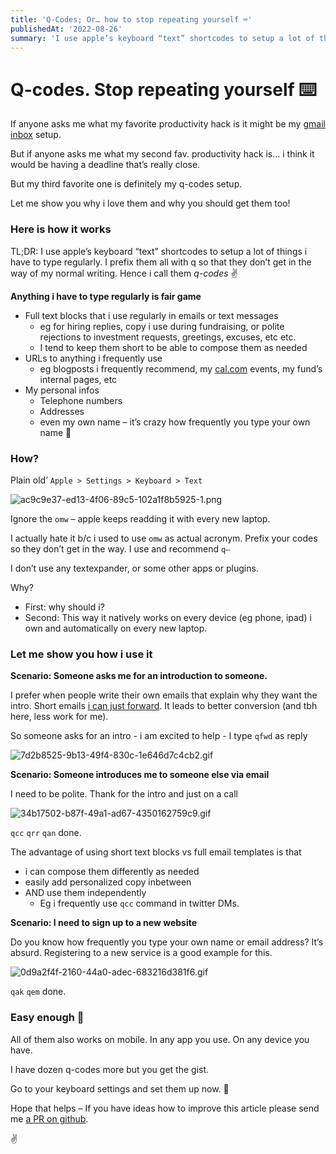 ```yaml
---
title: 'Q-Codes; Or… how to stop repeating yourself ⌨️'
publishedAt: '2022-08-26'
summary: 'I use apple’s keyboard “text” shortcodes to setup a lot of things i have to type regularly. It’s easily one of my favorite productivity hacks!'
---
```


# Q-codes. Stop repeating yourself ⌨️

If anyone asks me what my favorite productivity hack is it might be my [gmail inbox](https://klinger.io/posts/how-to-use-gmail-more-efficiently) setup.

But if anyone asks me what my second fav. productivity hack is… i think it would be having a deadline that’s really close.

But my third favorite one is definitely my q-codes setup.

Let me show you why i love them and why you should get them too!

### Here is how it works

TL;DR: I use apple’s keyboard “text” shortcodes to setup a lot of things i have to type regularly. I prefix them all with q so that they don’t get in the way of my normal writing. Hence i call them _q-codes_ ✌️

**Anything i have to type regularly is fair game**

- Full text blocks that i use regularly in emails or text messages
  - eg for hiring replies, copy i use during fundraising, or polite rejections to investment requests, greetings, excuses, etc etc.
  - I tend to keep them short to be able to compose them as needed
- URLs to anything i frequently use
  - eg blogposts i frequently recommend, my [cal.com](http://cal.com) events, my fund’s internal pages, etc
- My personal infos
  - Telephone numbers
  - Addresses
  - even my own name – it’s crazy how frequently you type your own name 🤯

### How?

Plain old’ `Apple > Settings > Keyboard > Text`

![ac9c9e37-ed13-4f06-89c5-102a1f8b5925-1.png](images/qcodes/ac9c9e37-ed13-4f06-89c5-102a1f8b5925-1.png)

Ignore the `omw` – apple keeps readding it with every new laptop.

I actually hate it b/c i used to use `omw` as actual acronym. Prefix your codes so they don’t get in the way. I use and recommend `q–`

I don’t use any textexpander, or some other apps or plugins.

Why?

- First: why should i?
- Second: This way it natively works on every device (eg phone, ipad) i own and automatically on every new laptop.

### **Let me show you how i use it**

**Scenario: Someone asks me for an introduction to someone.**

I prefer when people write their own emails that explain why they want the intro. Short emails [i can just forward](https://also.roybahat.com/introductions-and-the-forward-intro-email-14e2827716a1). It leads to better conversion (and tbh here, less work for me).

So someone asks for an intro - i am excited to help - I type `qfwd` as reply

![7d2b8525-9b13-49f4-830c-1e646d7c4cb2.gif](images/qcodes/7d2b8525-9b13-49f4-830c-1e646d7c4cb2.gif)

**Scenario: Someone introduces me to someone else via email**

I need to be polite. Thank for the intro and just on a call

![34b17502-b87f-49a1-ad67-4350162759c9.gif](images/qcodes/34b17502-b87f-49a1-ad67-4350162759c9.gif)

`qcc` `qrr` `qan` done.

The advantage of using short text blocks vs full email templates is that

- i can compose them differently as needed
- easily add personalized copy inbetween
- AND use them independently
  - Eg i frequently use `qcc` command in twitter DMs.

**Scenario: I need to sign up to a new website**

Do you know how frequently you type your own name or email address? It’s absurd. Registering to a new service is a good example for this.

![0d9a2f4f-2160-44a0-adec-683216d381f6.gif](images/qcodes/0d9a2f4f-2160-44a0-adec-683216d381f6.gif)

`qak` `qem` done.

### Easy enough 💪

All of them also works on mobile. In any app you use. On any device you have.

I have dozen q-codes more but you get the gist.

Go to your keyboard settings and set them up now. 🙂

Hope that helps – If you have ideas how to improve this article please send me [a PR on github](https://github.com/andreasklinger/klinger-io).

✌️
